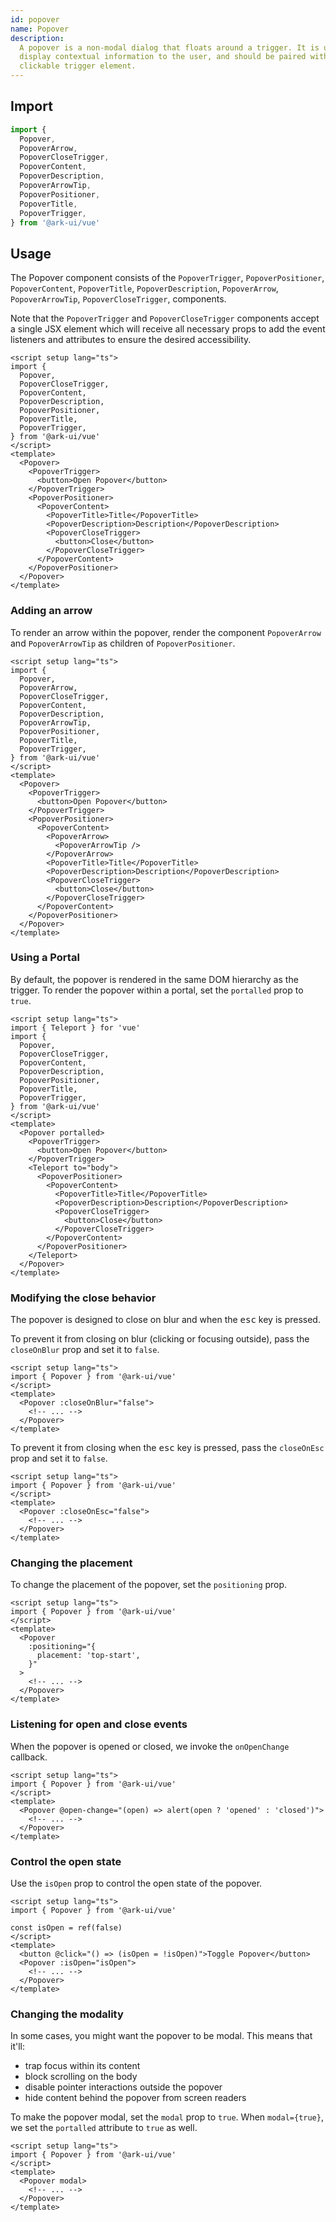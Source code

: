 ```yaml
---
id: popover
name: Popover
description:
  A popover is a non-modal dialog that floats around a trigger. It is used to
  display contextual information to the user, and should be paired with a
  clickable trigger element.
---
```


## Import

```ts
import {
  Popover,
  PopoverArrow,
  PopoverCloseTrigger,
  PopoverContent,
  PopoverDescription,
  PopoverArrowTip,
  PopoverPositioner,
  PopoverTitle,
  PopoverTrigger,
} from '@ark-ui/vue'
```

## Usage

The Popover component consists of the `PopoverTrigger`, `PopoverPositioner`,
`PopoverContent`, `PopoverTitle`, `PopoverDescription`, `PopoverArrow`,
`PopoverArrowTip`, `PopoverCloseTrigger`, components.

Note that the `PopoverTrigger` and `PopoverCloseTrigger` components accept a
single JSX element which will receive all necessary props to add the event
listeners and attributes to ensure the desired accessibility.

```vue
<script setup lang="ts">
import {
  Popover,
  PopoverCloseTrigger,
  PopoverContent,
  PopoverDescription,
  PopoverPositioner,
  PopoverTitle,
  PopoverTrigger,
} from '@ark-ui/vue'
</script>
<template>
  <Popover>
    <PopoverTrigger>
      <button>Open Popover</button>
    </PopoverTrigger>
    <PopoverPositioner>
      <PopoverContent>
        <PopoverTitle>Title</PopoverTitle>
        <PopoverDescription>Description</PopoverDescription>
        <PopoverCloseTrigger>
          <button>Close</button>
        </PopoverCloseTrigger>
      </PopoverContent>
    </PopoverPositioner>
  </Popover>
</template>
```

### Adding an arrow

To render an arrow within the popover, render the component `PopoverArrow` and
`PopoverArrowTip` as children of `PopoverPositioner`.

```vue
<script setup lang="ts">
import {
  Popover,
  PopoverArrow,
  PopoverCloseTrigger,
  PopoverContent,
  PopoverDescription,
  PopoverArrowTip,
  PopoverPositioner,
  PopoverTitle,
  PopoverTrigger,
} from '@ark-ui/vue'
</script>
<template>
  <Popover>
    <PopoverTrigger>
      <button>Open Popover</button>
    </PopoverTrigger>
    <PopoverPositioner>
      <PopoverContent>
        <PopoverArrow>
          <PopoverArrowTip />
        </PopoverArrow>
        <PopoverTitle>Title</PopoverTitle>
        <PopoverDescription>Description</PopoverDescription>
        <PopoverCloseTrigger>
          <button>Close</button>
        </PopoverCloseTrigger>
      </PopoverContent>
    </PopoverPositioner>
  </Popover>
</template>
```

### Using a Portal

By default, the popover is rendered in the same DOM hierarchy as the trigger. To
render the popover within a portal, set the `portalled` prop to `true`.

```vue
<script setup lang="ts">
import { Teleport } for 'vue'
import {
  Popover,
  PopoverCloseTrigger,
  PopoverContent,
  PopoverDescription,
  PopoverPositioner,
  PopoverTitle,
  PopoverTrigger,
} from '@ark-ui/vue'
</script>
<template>
  <Popover portalled>
    <PopoverTrigger>
      <button>Open Popover</button>
    </PopoverTrigger>
    <Teleport to="body">
      <PopoverPositioner>
        <PopoverContent>
          <PopoverTitle>Title</PopoverTitle>
          <PopoverDescription>Description</PopoverDescription>
          <PopoverCloseTrigger>
            <button>Close</button>
          </PopoverCloseTrigger>
        </PopoverContent>
      </PopoverPositioner>
    </Teleport>
  </Popover>
</template>
```

### Modifying the close behavior

The popover is designed to close on blur and when the <kbd>esc</kbd> key is
pressed.

To prevent it from closing on blur (clicking or focusing outside), pass the
`closeOnBlur` prop and set it to `false`.

```vue
<script setup lang="ts">
import { Popover } from '@ark-ui/vue'
</script>
<template>
  <Popover :closeOnBlur="false">
    <!-- ... -->
  </Popover>
</template>
```

To prevent it from closing when the <kbd>esc</kbd> key is pressed, pass the
`closeOnEsc` prop and set it to `false`.

```vue
<script setup lang="ts">
import { Popover } from '@ark-ui/vue'
</script>
<template>
  <Popover :closeOnEsc="false">
    <!-- ... -->
  </Popover>
</template>
```

### Changing the placement

To change the placement of the popover, set the `positioning` prop.

```vue
<script setup lang="ts">
import { Popover } from '@ark-ui/vue'
</script>
<template>
  <Popover
    :positioning="{
      placement: 'top-start',
    }"
  >
    <!-- ... -->
  </Popover>
</template>
```

### Listening for open and close events

When the popover is opened or closed, we invoke the `onOpenChange` callback.

```vue
<script setup lang="ts">
import { Popover } from '@ark-ui/vue'
</script>
<template>
  <Popover @open-change="(open) => alert(open ? 'opened' : 'closed')">
    <!-- ... -->
  </Popover>
</template>
```

### Control the open state

Use the `isOpen` prop to control the open state of the popover.

```vue
<script setup lang="ts">
import { Popover } from '@ark-ui/vue'

const isOpen = ref(false)
</script>
<template>
  <button @click="() => (isOpen = !isOpen)">Toggle Popover</button>
  <Popover :isOpen="isOpen">
    <!-- ... -->
  </Popover>
</template>
```

### Changing the modality

In some cases, you might want the popover to be modal. This means that it'll:

- trap focus within its content
- block scrolling on the body
- disable pointer interactions outside the popover
- hide content behind the popover from screen readers

To make the popover modal, set the `modal` prop to `true`. When `modal={true}`,
we set the `portalled` attribute to `true` as well.

```vue
<script setup lang="ts">
import { Popover } from '@ark-ui/vue'
</script>
<template>
  <Popover modal>
    <!-- ... -->
  </Popover>
</template>
```

